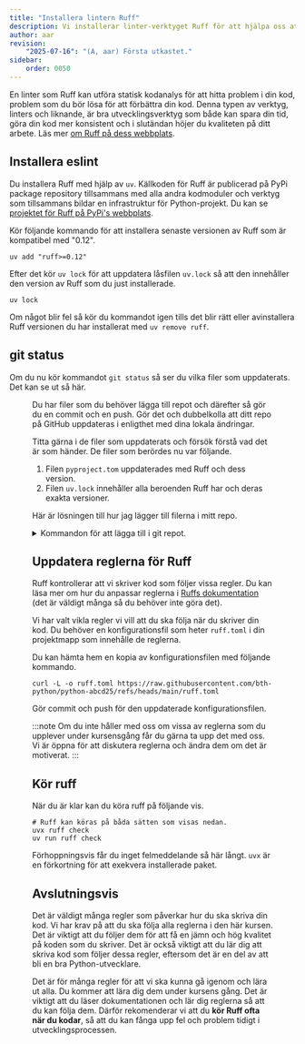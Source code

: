 ```yaml
---
title: "Installera lintern Ruff" 
description: Vi installerar linter-verktyget Ruff för att hjälpa oss att formattera koden och hitta små buggar genom statisk kodanalys.
author: aar
revision:
    "2025-07-16": "(A, aar) Första utkastet."
sidebar:
    order: 0050
---
```



En linter som Ruff kan utföra statisk kodanalys för att hitta problem i din kod, problem som du bör lösa för att förbättra din kod. Denna typen av verktyg, linters och liknande, är bra utvecklingsverktyg som både kan spara din tid, göra din kod mer konsistent och i slutändan höjer du kvaliteten på ditt arbete. Läs mer [om Ruff på dess webbplats](https://docs.astral.sh/ruff/).



## Installera eslint

Du installera Ruff med hjälp av `uv`. Källkoden för Ruff är publicerad på PyPi package repository tillsammans med alla andra kodmoduler och verktyg som tillsammans bildar en infrastruktur för Python-projekt. Du kan se [projektet för Ruff på PyPi's webbplats](https://pypi.org/project/ruff/).

Kör följande kommando för att installera senaste versionen av Ruff som är kompatibel med "0.12".

```console title="Installera verktyget Ruff med uv."
uv add "ruff>=0.12"
```

Efter det kör `uv lock` för att uppdatera låsfilen `uv.lock` så att den innehåller den version av Ruff som du just installerade.

```console title="Uppdatera uv.lock."
uv lock
```

Om något blir fel så kör du kommandot igen tills det blir rätt eller avinstallera Ruff versionen du har installerat med `uv remove ruff`.



## git status

Om du nu kör kommandot `git status` så ser du vilka filer som uppdaterats. Det kan se ut så här.


<Figure 
    src={ruff1}
    caption="Inspektera vilka filer som uppdaterats."
/>

Du har filer som du behöver lägga till repot och därefter så gör du en commit och en push. Gör det och dubbelkolla att ditt repo på GitHub uppdateras i enligthet med dina lokala ändringar.

Titta gärna i de filer som uppdaterats och försök förstå vad det är som händer. De filer som berördes nu var följande.

1. Filen `pyproject.tom` uppdaterades med Ruff och dess version.
1. Filen `uv.lock` innehåller alla beroenden Ruff har och deras exakta versioner.

Här är lösningen till hur jag lägger till filerna i mitt repo.

<details>
<summary>Kommandon för att lägga till i git repot.</summary>

```bash title="Lägg till fil i git repot."
# Add all files that are not part of the repo
git add .

# Commit the changes
git commit -a -m "Installed Ruff"

# Push the changes to the remote
git push
```

Glöm inte att göra `git status` och kanske även `git lg` för att se status på ditt repo.

</details>



## Uppdatera reglerna för Ruff

Ruff kontrollerar att vi skriver kod som följer vissa regler. Du kan läsa mer om hur du anpassar reglerna i [Ruffs dokumentation](https://docs.astral.sh/ruff/rules/) (det är väldigt många så du behöver inte göra det).

Vi har valt vikla regler vi vill att du ska följa när du skriver din kod. Du behöver en konfigurationsfil som heter `ruff.toml` i din projektmapp som innehålle de reglerna.

Du kan hämta hem en kopia av konfigurationsfilen med följande kommando.

```console title="Hämta kursens version av konfigurationsfilen ruff.toml."
curl -L -o ruff.toml https://raw.githubusercontent.com/bth-python/python-abcd25/refs/heads/main/ruff.toml
```

Gör commit och push för den uppdaterade konfigurationsfilen.

:::note
Om du inte håller med oss om vissa av reglerna som du upplever under kursensgång får du gärna ta upp det med oss. Vi är öppna för att diskutera reglerna och ändra dem om det är motiverat.
:::

## Kör ruff

När du är klar kan du köra ruff på följande vis.

```console title="Kör ruff."
# Ruff kan köras på båda sätten som visas nedan.
uvx ruff check
uv run ruff check
```

Förhoppningsvis får du inget felmeddelande så här långt. `uvx` är en förkortning för att exekvera installerade paket.


## Avslutningsvis

Det är väldigt många regler som påverkar hur du ska skriva din kod. Vi har krav på att du ska följa alla reglerna i den här kursen. Det är viktigt att du följer dem för att få en jämn och hög kvalitet på koden som du skriver. Det är också viktigt att du lär dig att skriva kod som följer dessa regler, eftersom det är en del av att bli en bra Python-utvecklare.

Det är för många regler för att vi ska kunna gå igenom och lära ut alla. Du kommer att lära dig dem under kursens gång. Det är viktigt att du läser dokumentationen och lär dig reglerna så att du kan följa dem. Därför rekomenderar vi att du **kör Ruff ofta när du kodar**, så att du kan fånga upp fel och problem tidigt i utvecklingsprocessen.